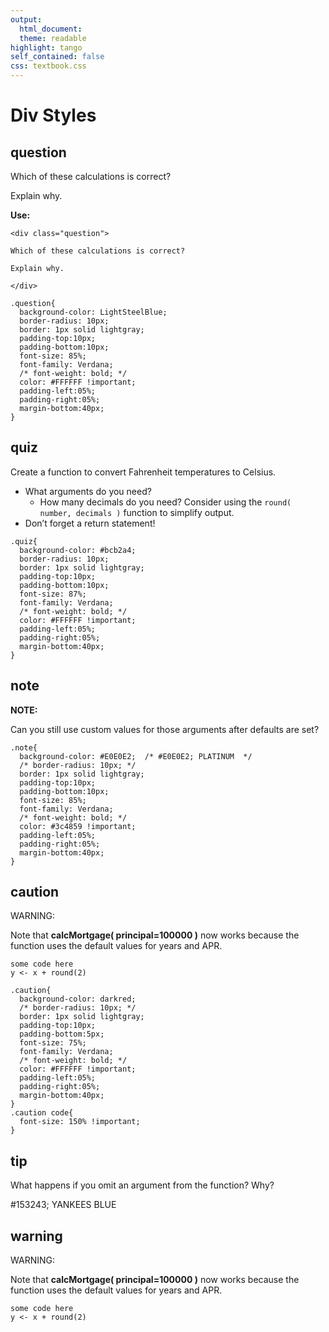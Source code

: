 ```yaml
---
output:
  html_document:
  theme: readable
highlight: tango
self_contained: false
css: textbook.css
---
```

  
  
# Div Styles
  





  

## question

<div class="question">
  
Which of these calculations is correct? 
  
Explain why. 

</div>


**Use:**

```
<div class="question">
  
Which of these calculations is correct? 
  
Explain why. 

</div>
```

```
.question{
  background-color: LightSteelBlue;
  border-radius: 10px;
  border: 1px solid lightgray;
  padding-top:10px;
  padding-bottom:10px;
  font-size: 85%;
  font-family: Verdana;
  /* font-weight: bold; */
  color: #FFFFFF !important;
  padding-left:05%;
  padding-right:05%;
  margin-bottom:40px;
}
```



## quiz 

<div class="quiz">
  
  Create a function to convert Fahrenheit temperatures to Celsius.

* What arguments do you need?
  * How many decimals do you need? Consider using the `round( number, decimals )` function to simplify output.
* Don't forget a return statement!

</div>

```
.quiz{
  background-color: #bcb2a4; 
  border-radius: 10px;
  border: 1px solid lightgray;
  padding-top:10px;
  padding-bottom:10px;
  font-size: 87%;
  font-family: Verdana;
  /* font-weight: bold; */ 
  color: #FFFFFF !important;
  padding-left:05%;
  padding-right:05%;
  margin-bottom:40px;
}

```
  
## note

<div class="note">
  
**NOTE:**

Can you still use custom values for those arguments after defaults are set? 
  
</div>


```
.note{
  background-color: #E0E0E2;  /* #E0E0E2; PLATINUM  */ 
  /* border-radius: 10px; */
  border: 1px solid lightgray; 
  padding-top:10px;
  padding-bottom:10px;
  font-size: 85%;
  font-family: Verdana;
  /* font-weight: bold; */
  color: #3c4859 !important;
  padding-left:05%;
  padding-right:05%;
  margin-bottom:40px;
}
```

  

## caution

<div class="caution">
  
WARNING:
  
Note that **calcMortgage( principal=100000 )** now works because the function uses the default values for years and APR. 

```
some code here
y <- x + round(2)
```

</div>
  

```
.caution{
  background-color: darkred;
  /* border-radius: 10px; */
  border: 1px solid lightgray;
  padding-top:10px;
  padding-bottom:5px;
  font-size: 75%;
  font-family: Verdana;
  /* font-weight: bold; */
  color: #FFFFFF !important;
  padding-left:05%;
  padding-right:05%;
  margin-bottom:40px;
}
.caution code{
  font-size: 150% !important;
}
```
  
## tip


<div class="tip">
  
What happens if you omit an argument from the function?  Why?

#153243; YANKEES BLUE
  
</div>


## warning

<div class="warning">
  
WARNING:
  
Note that **calcMortgage( principal=100000 )** now works because the function uses the default values for years and APR. 

```
some code here
y <- x + round(2)
```

</div>
  

